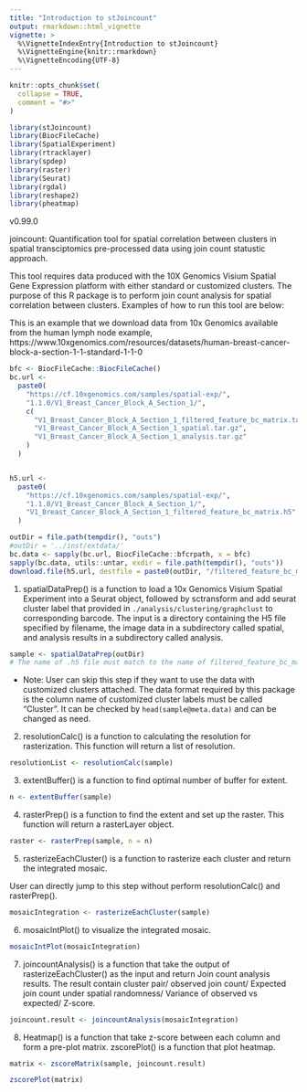 ```yaml
---
title: "Introduction to stJoincount"
output: rmarkdown::html_vignette
vignette: >
  %\VignetteIndexEntry{Introduction to stJoincount}
  %\VignetteEngine{knitr::rmarkdown}
  %\VignetteEncoding{UTF-8}
---
```


```r
knitr::opts_chunk$set(
  collapse = TRUE,
  comment = "#>"
)
```

```r
library(stJoincount)
library(BiocFileCache)
library(SpatialExperiment)
library(rtracklayer)
library(spdep)
library(raster)
library(Seurat)
library(rgdal)
library(reshape2)
library(pheatmap)
```

v0.99.0

joincount: Quantification tool for spatial correlation between clusters in spatial transciptomics pre-processed data using join count statustic approach.  

This tool requires data produced with the 10X Genomics Visium Spatial Gene Expression platform with either standard or customized clusters. The purpose of this R package is to perform join count analysis for spatial correlation between clusters. Examples of how to run this tool are below:  

This is an example that we download data from 10x Genomics available from the human lymph node example, https://www.10xgenomics.com/resources/datasets/human-breast-cancer-block-a-section-1-1-standard-1-1-0 
```r
bfc <- BiocFileCache::BiocFileCache()
bc.url <-
  paste0(
    "https://cf.10xgenomics.com/samples/spatial-exp/",
    "1.1.0/V1_Breast_Cancer_Block_A_Section_1/",
    c(
      "V1_Breast_Cancer_Block_A_Section_1_filtered_feature_bc_matrix.tar.gz",
      "V1_Breast_Cancer_Block_A_Section_1_spatial.tar.gz",
      "V1_Breast_Cancer_Block_A_Section_1_analysis.tar.gz"
    )
  )


h5.url <-
  paste0(
    "https://cf.10xgenomics.com/samples/spatial-exp/",
    "1.1.0/V1_Breast_Cancer_Block_A_Section_1/",
    "V1_Breast_Cancer_Block_A_Section_1_filtered_feature_bc_matrix.h5"
  )

outDir = file.path(tempdir(), "outs")
#outDir = '../inst/extdata/'
bc.data <- sapply(bc.url, BiocFileCache::bfcrpath, x = bfc)
sapply(bc.data, utils::untar, exdir = file.path(tempdir(), "outs"))
download.file(h5.url, destfile = paste0(outDir, "/filtered_feature_bc_matrix.h5"), method="curl")

```
1. spatialDataPrep() is a function to load a 10x Genomics Visium Spatial Experiment into a Seurat object, followed by sctransform and add seurat cluster label that provided in `./analysis/clustering/graphclust` to corresponding barcode. The 
input is a directory containing the H5 file specified by filename, the image data in a subdirectory called spatial, and analysis results in a subdirectory called analysis.
```r
sample <- spatialDataPrep(outDir)
# The name of .h5 file must match to the name of filtered_feature_bc_matrix
```
* Note: User can skip this step if they want to use the data with customized clusters attached. The data format required by this package is the column name of customized cluster labels must be called "Cluster". It can be checked by `head(sample@meta.data)` and can be changed as need.

2. resolutionCalc() is a function to calculating the resolution for rasterization. This function will return a list of resolution.
```r
resolutionList <- resolutionCalc(sample)
```

3. extentBuffer() is a function to find optimal number of buffer for extent. 
```r
n <- extentBuffer(sample)
```

4. rasterPrep() is a function to find the extent and set up the raster. This function will return a  rasterLayer object.
```r
raster <- rasterPrep(sample, n = n)
```
5. rasterizeEachCluster() is a function to rasterize each cluster and return the integrated mosaic.  

User can directly jump to this step without perform resolutionCalc() and rasterPrep().  
```r
mosaicIntegration <- rasterizeEachCluster(sample)
```

6. mosaicIntPlot() to visualize the integrated mosaic.
```r
mosaicIntPlot(mosaicIntegration)
```


7. joincountAnalysis() is a function that take the output of rasterizeEachCluster() as the input and return Join count analysis results. The result contain cluster pair/ observed join count/ Expected join count under spatial randomness/ Variance of observed vs expected/ Z-score.
```r
joincount.result <- joincountAnalysis(mosaicIntegration)
```

8. Heatmap() is a function that take z-score between each column and form a pre-plot matrix. zscorePlot() is a function that plot heatmap.
```r
matrix <- zscoreMatrix(sample, joincount.result)
```

```r
zscorePlot(matrix)
```
